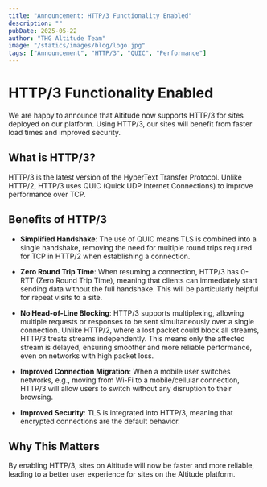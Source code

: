 ```yaml
---
title: "Announcement: HTTP/3 Functionality Enabled"
description: ""
pubDate: 2025-05-22
author: "THG Altitude Team"
image: "/statics/images/blog/logo.jpg"
tags: ["Announcement", "HTTP/3", "QUIC", "Performance"]
---
```


# HTTP/3 Functionality Enabled

We are happy to announce that Altitude now supports HTTP/3 for sites deployed on our platform. Using HTTP/3, our sites will benefit from faster load times and improved security.

## What is HTTP/3?

HTTP/3 is the latest version of the HyperText Transfer Protocol. Unlike HTTP/2, HTTP/3 uses QUIC (Quick UDP Internet Connections) to improve performance over TCP.

## Benefits of HTTP/3

- **Simplified Handshake**: The use of QUIC means TLS is combined into a single handshake, removing the need for multiple round trips required for TCP in HTTP/2 when establishing a connection.

- **Zero Round Trip Time**: When resuming a connection, HTTP/3 has 0-RTT (Zero Round Trip Time), meaning that clients can immediately start sending data without the full handshake. This will be particularly helpful for repeat visits to a site.

- **No Head-of-Line Blocking**: HTTP/3 supports multiplexing, allowing multiple requests or responses to be sent simultaneously over a single connection. Unlike HTTP/2, where a lost packet could block all streams, HTTP/3 treats streams independently. This means only the affected stream is delayed, ensuring smoother and more reliable performance, even on networks with high packet loss.

- **Improved Connection Migration**: When a mobile user switches networks, e.g., moving from Wi-Fi to a mobile/cellular connection, HTTP/3 will allow users to switch without any disruption to their browsing.

- **Improved Security**: TLS is integrated into HTTP/3, meaning that encrypted connections are the default behavior.

## Why This Matters

By enabling HTTP/3, sites on Altitude will now be faster and more reliable, leading to a better user experience for sites on the Altitude platform.






